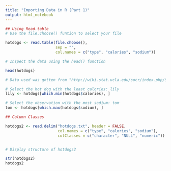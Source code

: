 ---
title: "Importing Data in R (Part 1)"
output: html_notebook
---


```{r}
## Using Read.table
# Use the file.choose() funtion to select your file

hotdogs <- read.table(file.choose(), 
                      sep = "", 
                      col.names = c("type", "calories", "sodium"))

# Inspect the data using the head() function

head(hotdogs)

# Data used was gotten from "http://wiki.stat.ucla.edu/socr/index.php/SOCR_012708_ID_Data_HotDogs"

# Select the hot dog with the least calories: lily
lily <- hotdogs[which.min(hotdogs$calories), ]

# Select the observation with the most sodium: tom
tom <- hotdogs[which.max(hotdogs$sodium), ]

```


```{r}
## Column Classes

hotdogs2 <- read.delim("hotdogs.txt", header = FALSE, 
                       col.names = c("type", "calories", "sodium"),
                       colClasses = c("character", "NULL", "numeric"))


# Display structure of hotdogs2

str(hotdogs2)
hotdogs2
```




